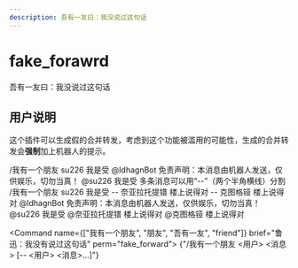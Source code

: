```yaml
---
description: 吾有一友曰：我没说过这句话
---
```


# fake_forawrd
吾有一友曰：我没说过这句话

## 用户说明
这个插件可以生成假的合并转发，考虑到这个功能被滥用的可能性，生成的合并转发会**强制**加上机器人的提示。

<Example>
  <Send>/我有一个朋友 su226 我是受</Send>
  <Recv>
    <Forward collapsed>
      <Recv>
        <Name>@IdhagnBot</Name>
        免责声明：本消息由机器人发送，仅供娱乐，切勿当真！
      </Recv>
      <Recv>
        <Name>@su226</Name>
        我是受
      </Recv>
    </Forward>
  </Recv>
  <Note>多条消息可以用“--”（两个半角横线）分割</Note>
  <Send>/我有一个朋友 su226 我是受 -- 奈亚拉托提镨 楼上说得对 -- 克图格铔 楼上说得对</Send>
  <Recv>
    <Forward collapsed>
      <Recv>
        <Name>@IdhagnBot</Name>
        免责声明：本消息由机器人发送，仅供娱乐，切勿当真！
      </Recv>
      <Recv>
        <Name>@su226</Name>
        我是受
      </Recv>
      <Recv>
        <Name>@奈亚拉托提镨</Name>
        楼上说得对
      </Recv>
      <Recv>
        <Name>@克图格铔</Name>
        楼上说得对
      </Recv>
    </Forward>
  </Recv>
</Example>

<Command name={["我有一个朋友", "朋友", "吾有一友", "friend"]} brief="鲁迅：我没有说过这句话" perm="fake_forward">
{"/我有一个朋友 <用户> <消息> [-- <用户> <消息>...]"}
</Command>
